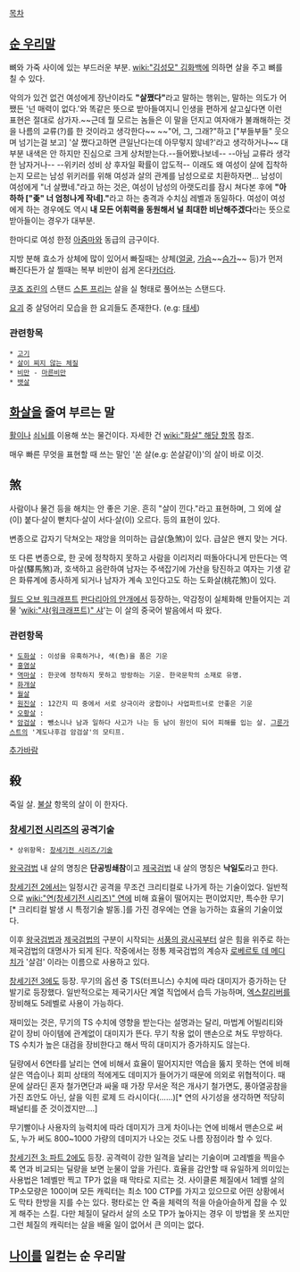 [[목차]]
== [[순 우리말]] ==
뼈와 가죽 사이에 있는 부드러운 부분. [[wiki:"김성모" 김화백]]에 의하면 살을 주고 뼈를 칠 수 있다.

악의가 있건 없건 여성에게 장난이라도 '''"살쪘다"'''라고 말하는 행위는, 말하는 의도가 어쨌든 '넌 매력이 없다.'와 똑같은 뜻으로 받아들여지니 인생을 편하게 살고싶다면 이런 표현은 절대로 삼가자.~~근데 뭘 모르는 놈들은 이 말을 던지고 여자애가 불쾌해하는 것을 나름의 교류(?)를 한 것이라고 생각한다~~ ~~"어, 그, 그래?"하고 ["부들부들" 웃으며 넘기는걸 보고] '살 쪘다고하면 큰일난다는데 아무렇지 않네?'라고 생각하거나~~  대부분 내색은 안 하지만 진심으로 크게 상처받는다.--들어봤나보네-- --아님 교류라 생각한 남자거나-- --위키러 성비 상 후자일 확률이 압도적--
이래도 왜 여성이 살에 집착하는지 모르는 남성 위키러를 위해 여성과 살의 관계를 남성으로로 치환하자면... 남성이 여성에게 "너 살쪘네."라고 하는 것은, 여성이 남성의 아랫도리를 잠시 쳐다본 후에 '''"아하하 ["좆" 너 엄청나게 작네]."'''라고 하는 충격과 수치심 레벨과 동일하다.  여성이 여성에게 하는 경우에도 역시 '''내 모든 어휘력을 동원해서 널 최대한 비난해주겠다'''라는 뜻으로 받아들이는 경우가 대부분.

한마디로 여성 한정 [[아줌마]]와 동급의 금구이다.

지방 분해 효소가 상체에 많이 있어서 빠질때는 상체([[얼굴]], [[가슴]]~~[[슴가]]~~ 등)가 먼저 빠진다든가 살 찔때는 복부 비만이 쉽게 온다[[카더라]].

[[쿠죠 죠린]]의 스탠드 [[스톤 프리]]는 살을 실 형태로 풀어쓰는 스탠드다.

[[요괴]] 중 살덩어리 모습을 한 요괴들도 존재한다. (e.g: [[태세]])

=== 관련항목 ===
 * [[고기]]
 * [[살이 찌지 않는 체질]]
 * [[비만]] - [[마른비만]]
 * [[뱃살]]

== [[화살]]을 줄여 부르는 말 ==
[[활]]이나 [[쇠뇌]]를 이용해 쏘는 물건이다. 자세한 건 [[wiki:"화살" 해당 항목]] 참조.

매우 빠른 무엇을 표현할 때 쓰는 말인 '쏜 살(e.g: 쏜살같이)'의 살이 바로 이것.

== 煞 ==
사람이나 물건 등을 해치는 안 좋은 기운. 흔히 "살이 낀다."라고 표현하며, 그 외에 살(이) 붙다·살이 뻗치다·살이 서다·살(이) 오르다. 등의 표현이 있다.

변종으로 갑자기 닥쳐오는 재앙을 의미하는 급살(急煞)이 있다. 급살은 왠지 맞는 거다.

또 다른 변종으로, 한 곳에 정착하지 못하고 사람을 이리저리 떠돌아다니게 만든다는 역마살(驛馬煞)과, 호색하고 음란하여 남자는 주색잡기에 가산을 탕진하고 여자는 기생 같은 화류계에 종사하게 되거나 남자가 계속 꼬인다고도 하는 도화살(桃花煞)이 있다.

[[월드 오브 워크래프트]] [[판다리아의 안개]]에서 등장하는, 악감정이 실체화해 만들어지는 괴물 '[[wiki:"샤(워크래프트)" 샤]]'는 이 살의 중국어 발음에서 따 왔다.

=== 관련항목 ===
 * [[도화살]] : 이성을 유혹하거나, 색(色)을 품은 기운
 * [[홍염살]]
 * [[역마살]] : 한곳에 정착하지 못하고 방랑하는 기운. 한국문학의 소재로 유명.
 * [[화개살]]
 * [[월살]]
 * [[원진살]] : 12간지 띠 중에서 서로 상극이라 궁합이나 사업파트너로 안좋은 기운
 * [[오황살]] : 
 * [[암검살]] : 뺑소니나 남과 일하다 사고가 나는 등 남이 원인이 되어 피해를 입는 살. [[그룬가스트]]의 '계도나후검 암검살'의 모티프.

[[추가바람]]

== 殺 == 
죽일 살. [[불살]] 항목의 살이 이 한자다.

=== [[창세기전 시리즈]]의 공격기술 ===
 * 상위항목: [[창세기전 시리즈/기술]]

[[왕국검법]] 내 살의 명칭은 '''단공빙쇄참'''이고 [[제국검법]] 내 살의 명칭은 '''낙일도'''라고 한다.

[[창세기전 2]]에서는 일정시간 공격을 무조건 크리티컬로 나가게 하는 기술이었다. 일반적으로 [[wiki:"연(창세기전 시리즈)" 연]]에 비해 효율이 떨어지는 편이었지만, 특수한 무기[* 크리티컬 발생 시 특정기술 발동.]를 가진 경우에는 연을 능가하는 효율의 기술이었다.

이후 [[왕국검법]]과 [[제국검법]]의 구분이 시작되는 [[서풍의 광시곡]]부터 살은 힘을 위주로 하는 제국검법의 대명사가 되게 된다. 작중에서는 정통 제국검법의 계승자 [[로베르토 데 메디치]]가 '살검' 이라는 이름으로 사용하고 있다.

[[창세기전 3]]에도 등장. 무기의 옵션 중 TS(터프니스) 수치에 따라 대미지가 증가하는 단발기로 등장했다. 일반적으로는 제국기사단 계열 직업에서 습득 가능하며, [[엑스칼리버]]를 장비해도 5레벨로 사용이 가능하다.

재미있는 것은, 무기의 TS 수치에 영향을 받는다는 설명과는 달리, 마법계 어빌리티와 같이 장비 아이템에 관계없이 대미지가 뜬다. 무기 착용 없이 맨손으로 쳐도 무방하다. TS 수치가 높은 대검을 장비한다고 해서 딱히 대미지가 증가하지도 않는다.

딜량에서 6연타를 날리는 연에 비해서 효율이 떨어지지만 역습을 뚫지 못하는 연에 비해 살은 역습이나 회피 상태의 적에게도 데미지가 들어가기 때문에 의외로 위협적이다. 
때문에 살라딘 혼자 철가면단과 싸울 때 가장 무서운 적은 개사기 철가면도, 풍아열공참을 가진 죠안도 아닌, 살을 익힌 로제 드 라시이다(......)[* 연의 사기성을 생각하면 적당히 패널티를 준 것이겠지만....]

무기빨이나 사용자의 능력치에 따라 데미지가 크게 차이나는 연에 비해서 맨손으로 써도, 누가 써도 800~1000 가량의 데미지가 나오는 것도 나름 장점이라 할 수 있다.


[[창세기전 3: 파트 2]]에도 등장. 공격력이 강한 일격을 날리는 기술이며 고레벨을 찍을수록 연과 비교되는 딜량을 보면 눈물이 앞을 가린다. 효율을 감안할 때 유일하게 의미있는 사용법은 1레벨만 찍고 TP가 없을 때 막타로 지르는 것. 사이클론 체질에서 1레벨 살의 TP소모량은 100이며 모든 캐릭터는 최소 100 CTP를 가지고 있으므로 어떤 상황에서도 막타 한방을 지를 수는 있다. 평타로는 안 죽을 체력의 적을 아슬아슬하게 잡을 수 있게 해주는 스킬. 다만 체질이 달라서 살의 소모 TP가 높아지는 경우 이 방법을 못 쓰지만 그런 체질의 캐릭터는 살을 배울 일이 없어서 큰 의미는 없다.

== [[나이]]를 일컫는 순 우리말 ==
